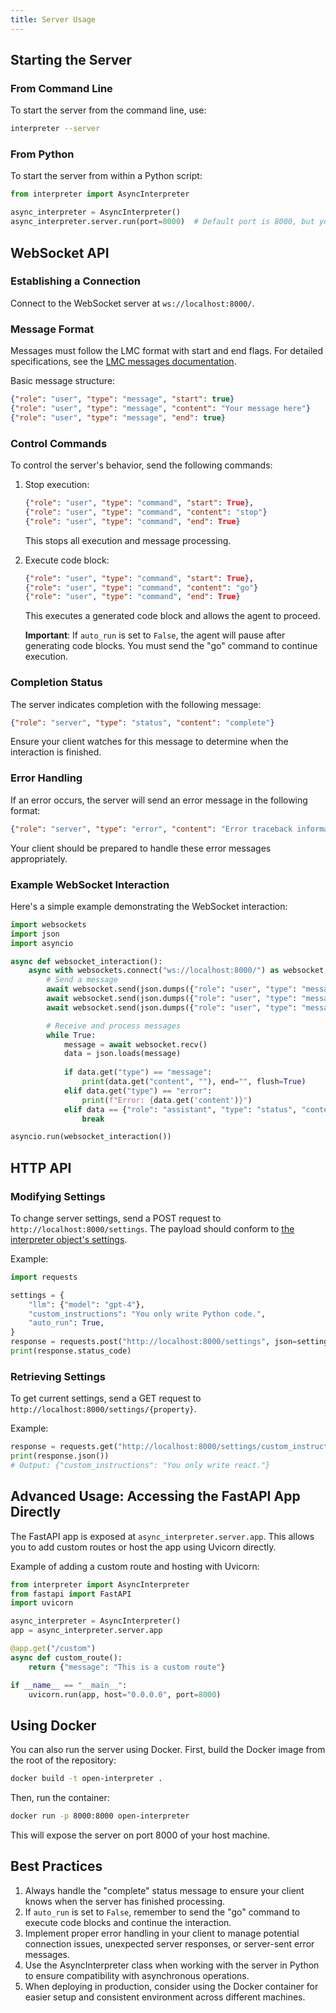 ```yaml
---
title: Server Usage
---
```


## Starting the Server

### From Command Line
To start the server from the command line, use:

```bash
interpreter --server
```

### From Python
To start the server from within a Python script:

```python
from interpreter import AsyncInterpreter

async_interpreter = AsyncInterpreter()
async_interpreter.server.run(port=8000)  # Default port is 8000, but you can customize it
```

## WebSocket API

### Establishing a Connection
Connect to the WebSocket server at `ws://localhost:8000/`.

### Message Format
Messages must follow the LMC format with start and end flags. For detailed specifications, see the [LMC messages documentation](https://docs.openinterpreter.com/protocols/lmc-messages).

Basic message structure:
```json
{"role": "user", "type": "message", "start": true}
{"role": "user", "type": "message", "content": "Your message here"}
{"role": "user", "type": "message", "end": true}
```

### Control Commands
To control the server's behavior, send the following commands:

1. Stop execution:
   ```json
   {"role": "user", "type": "command", "start": True},
   {"role": "user", "type": "command", "content": "stop"}
   {"role": "user", "type": "command", "end": True}
   ```
   This stops all execution and message processing.

2. Execute code block:
   ```json
   {"role": "user", "type": "command", "start": True},
   {"role": "user", "type": "command", "content": "go"}
   {"role": "user", "type": "command", "end": True}
   ```
   This executes a generated code block and allows the agent to proceed.

   **Important**: If `auto_run` is set to `False`, the agent will pause after generating code blocks. You must send the "go" command to continue execution.

### Completion Status
The server indicates completion with the following message:
```json
{"role": "server", "type": "status", "content": "complete"}
```
Ensure your client watches for this message to determine when the interaction is finished.

### Error Handling
If an error occurs, the server will send an error message in the following format:
```json
{"role": "server", "type": "error", "content": "Error traceback information"}
```
Your client should be prepared to handle these error messages appropriately.

### Example WebSocket Interaction
Here's a simple example demonstrating the WebSocket interaction:

```python
import websockets
import json
import asyncio

async def websocket_interaction():
    async with websockets.connect("ws://localhost:8000/") as websocket:
        # Send a message
        await websocket.send(json.dumps({"role": "user", "type": "message", "start": True}))
        await websocket.send(json.dumps({"role": "user", "type": "message", "content": "What's 2 + 2?"}))
        await websocket.send(json.dumps({"role": "user", "type": "message", "end": True}))

        # Receive and process messages
        while True:
            message = await websocket.recv()
            data = json.loads(message)
            
            if data.get("type") == "message":
                print(data.get("content", ""), end="", flush=True)
            elif data.get("type") == "error":
                print(f"Error: {data.get('content')}")
            elif data == {"role": "assistant", "type": "status", "content": "complete"}:
                break

asyncio.run(websocket_interaction())
```

## HTTP API

### Modifying Settings
To change server settings, send a POST request to `http://localhost:8000/settings`. The payload should conform to [the interpreter object's settings](https://docs.openinterpreter.com/settings/all-settings).

Example:
```python
import requests

settings = {
    "llm": {"model": "gpt-4"},
    "custom_instructions": "You only write Python code.",
    "auto_run": True,
}
response = requests.post("http://localhost:8000/settings", json=settings)
print(response.status_code)
```

### Retrieving Settings
To get current settings, send a GET request to `http://localhost:8000/settings/{property}`.

Example:
```python
response = requests.get("http://localhost:8000/settings/custom_instructions")
print(response.json())
# Output: {"custom_instructions": "You only write react."}
```

## Advanced Usage: Accessing the FastAPI App Directly

The FastAPI app is exposed at `async_interpreter.server.app`. This allows you to add custom routes or host the app using Uvicorn directly.

Example of adding a custom route and hosting with Uvicorn:

```python
from interpreter import AsyncInterpreter
from fastapi import FastAPI
import uvicorn

async_interpreter = AsyncInterpreter()
app = async_interpreter.server.app

@app.get("/custom")
async def custom_route():
    return {"message": "This is a custom route"}

if __name__ == "__main__":
    uvicorn.run(app, host="0.0.0.0", port=8000)
```

## Using Docker

You can also run the server using Docker. First, build the Docker image from the root of the repository:

```bash
docker build -t open-interpreter .
```

Then, run the container:

```bash
docker run -p 8000:8000 open-interpreter
```

This will expose the server on port 8000 of your host machine.

## Best Practices
1. Always handle the "complete" status message to ensure your client knows when the server has finished processing.
2. If `auto_run` is set to `False`, remember to send the "go" command to execute code blocks and continue the interaction.
3. Implement proper error handling in your client to manage potential connection issues, unexpected server responses, or server-sent error messages.
4. Use the AsyncInterpreter class when working with the server in Python to ensure compatibility with asynchronous operations.
5. When deploying in production, consider using the Docker container for easier setup and consistent environment across different machines.